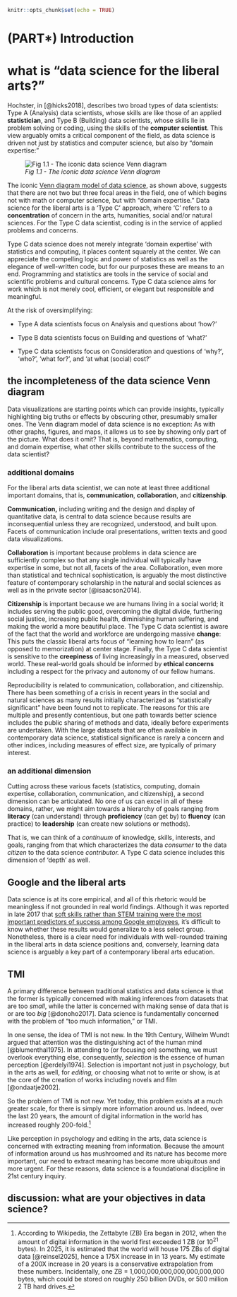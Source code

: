 ```r
knitr::opts_chunk$set(echo = TRUE)
```

# (PART\*) Introduction {-}
# what is "data science for the liberal arts?"

Hochster, in [@hicks2018], describes two broad types of data scientists: Type A (Analysis) data scientists, whose skills are like those of an applied **statistician**, and Type B (Building) data scientists, whose skills lie in problem solving or coding, using the skills of the **computer scientist**. This view arguably omits a critical component of the field, as data science is driven not just by statistics and computer science, but also by "domain expertise:"

![*Fig 1.1 - The iconic data science Venn diagram*](images/dataVenn.png)

The iconic [Venn diagram model of data science](https://www.google.com/search?q=venn+diagram+model+of+data+science&newwindow=1&safe=active&rlz=1C1CHBF_enUS762US763&tbm=isch&tbo=u&source=univ&sa=X&ved=0ahUKEwiM_abBtY7XAhXDQCYKHdgyB58QsAQIOg&biw=1378), as shown above, suggests that there are not two but three focal areas in the field, one of which begins not with math or computer science, but with "domain expertise." Data science for the liberal arts is a 'Type C' approach, where 'C' refers to a **concentration** of concern in the arts, humanities, social and/or natural sciences. For the Type C data scientist, coding is in the service of applied problems and concerns.

Type C data science does not merely integrate 'domain expertise' with statistics and computing, it places content squarely at the center. We can appreciate the compelling logic and power of statistics as well as the elegance of well-written code, but for our purposes these are means to an end. Programming and statistics are tools in the service of social and scientific problems and cultural concerns. Type C data science aims for work which is not merely cool, efficient, or elegant but responsible and meaningful.

At the risk of oversimplifying:

-   Type A data scientists focus on Analysis and questions about 'how?'

-   Type B data scientists focus on Building and questions of 'what?'

-   Type C data scientists focus on Consideration and questions of 'why?', 'who?', 'what for?', and 'at what (social) cost?'

## the incompleteness of the data science Venn diagram

Data visualizations are starting points which can provide insights, typically highlighting big truths or effects by obscuring other, presumably smaller ones. The Venn diagram model of data science is no exception: As with other graphs, figures, and maps, it allows us to see by showing only part of the picture. What does it omit? That is, beyond mathematics, computing, and domain expertise, what other skills contribute to the success of the data scientist?

### additional domains

For the liberal arts data scientist, we can note at least three additional important domains, that is, **communication**, **collaboration**, and **citizenship**.

**Communication,** including writing and the design and display of quantitative data, is central to data science because results are inconsequential unless they are recognized, understood, and built upon. Facets of communication include oral presentations, written texts and good data visualizations.

**Collaboration** is important because problems in data science are sufficiently complex so that any single individual will typically have expertise in some, but not all, facets of the area. Collaboration, even more than statistical and technical sophistication, is arguably the most distinctive feature of contemporary scholarship in the natural and social sciences as well as in the private sector [@isaacson2014].

**Citizenship** is important because we are humans living in a social world; it includes serving the public good, overcoming the digital divide, furthering social justice, increasing public health, diminishing human suffering, and making the world a more beautiful place. The Type C data scientist is aware of the fact that the world and workforce are undergoing massive **change**: This puts the classic liberal arts focus of "learning how to learn" (as opposed to memorization) at center stage. Finally, the Type C data scientist is sensitive to the **creepiness** of living increasingly in a measured, observed world. These real-world goals should be informed by **ethical concerns** including a respect for the privacy and autonomy of our fellow humans.

Reproducibility is related to communication, collaboration, and citizenship. There has been something of a crisis in recent years in the social and natural sciences as many results initially characterized as "statistically significant" have been found not to replicate. The reasons for this are multiple and presently contentious, but one path towards better science includes the public sharing of methods and data, ideally before experiments are undertaken. With the large datasets that are often available in contemporary data science, statistical significance is rarely a concern and other indices, including measures of effect size, are typically of primary interest.

### an additional dimension

Cutting across these various facets (statistics, computing, domain expertise, collaboration, communication, and citizenship), a second dimension can be articulated. No one of us can excel in all of these domains, rather, we might aim towards a hierarchy of goals ranging from **literacy** (can understand) through **proficiency** (can get by) to **fluency** (can practice) to **leadership** (can create new solutions or methods).

That is, we can think of a *continuum* of knowledge, skills, interests, and goals, ranging from that which characterizes the data *consumer* to the data *citizen* to the data science *contributor.* A Type C data science includes this dimension of 'depth' as well.

## Google and the liberal arts

Data science is at its core empirical, and all of this rhetoric would be meaningless if not grounded in real world findings. Although it was reported in late 2017 that [soft skills rather than STEM training were the most important predictors of success among Google employees](https://www.washingtonpost.com/news/answer-sheet/wp/2017/12/20/the-surprising-thing-google-learned-about-its-employees-and-what-it-means-for-todays-students/?sw_bypass=true&utm_term=.23e48235d66e), it's difficult to know whether these results would generalize to a less select group. Nonetheless, there is a clear need for individuals with well-rounded training in the liberal arts in data science positions and, conversely, learning data science is arguably a key part of a contemporary liberal arts education.

## TMI

A primary difference between traditional statistics and data science is that the former is typically concerned with making inferences from datasets that are too *small*, while the latter is concerned with making sense of data that is or are too *big* [@donoho2017]. Data science is fundamentally concerned with the problem of "too much information," or TMI.

In one sense, the idea of TMI is not new. In the 19th Century, Wilhelm Wundt argued that attention was the distinguishing act of the human mind [@blumenthal1975]. In attending to (or focusing on) something, we must overlook everything else, consequently, *selection* is the essence of human perception [@erdelyi1974]. Selection is important not just in psychology, but in the arts as well, for *editing,* or choosing what not to write or show, is at the core of the creation of works including novels and film [@ondaatje2002].

So the problem of TMI is not new. Yet today, this problem exists at a much greater scale, for there is simply more information around us. Indeed, over the last 20 years, the amount of digital information in the world has increased roughly 200-fold.[^01-datasci-1]

[^01-datasci-1]: According to Wikipedia, the Zettabyte (ZB) Era began in 2012, when the amount of digital information in the world first exceeded 1 ZB (or 10^21^ bytes). In 2025, it is estimated that the world will house 175 ZBs of digital data [@reinsel2025], hence a 175X increase in in 13 years. My estimate of a 200X increase in 20 years is a conservative extrapolation from these numbers. Incidentally, one ZB = 1,000,000,000,000,000,000,000 bytes, which could be stored on roughly 250 billion DVDs, or 500 million 2 TB hard drives.

Like perception in psychology and editing in the arts, data science is concerned with extracting meaning from information. Because the amount of information around us has mushroomed and its nature has become more important, our need to extract meaning has become more ubiquitous and more urgent. For these reasons, data science is a foundational discipline in 21st century inquiry.

## discussion: what are your objectives in data science?

